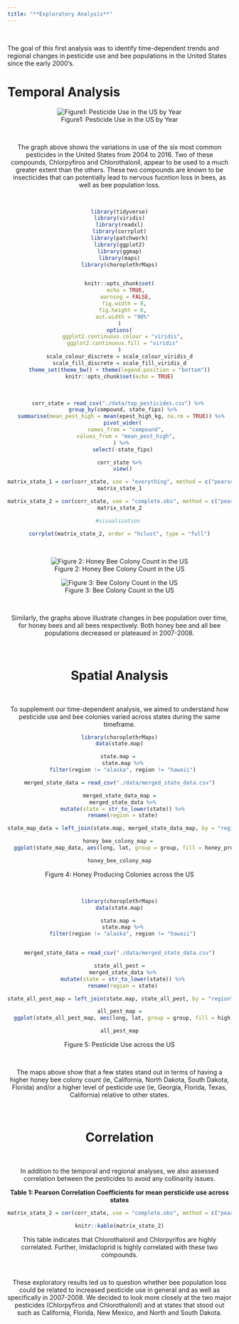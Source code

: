 ```yaml
---
title: "**Exploratory Analysis**" 
---
```

<br>

The goal of this first analysis was to identify time-dependent trends and regional changes in pesticide use and bee populations in the United States since the early 2000's. 

# Temporal Analysis

<center>
![Figure1: Pesticide Use in the US by Year](add_analysis_files/figure-html/unnamed-chunk-1-1.gif)

<br>

<left>
The graph above shows the variations in use of the six most common pesticides in the United States from 2004 to 2016. Two of these compounds, Chlorpyfiros and Chlorothalonil, appear to be used to a much greater extent than the others. These two compounds are known to be insecticides that can potentially lead to nervous fucntion loss in bees, as well as bee population loss.

<br>


```r
library(tidyverse)
library(viridis)
library(readxl)
library(corrplot)
library(patchwork)
library(ggplot2)
library(ggmap)
library(maps)
library(choroplethrMaps)


knitr::opts_chunk$set(
	echo = TRUE,
	warning = FALSE,
	fig.width = 8, 
  fig.height = 6,
  out.width = "90%"
)
options(
  ggplot2.continuous.colour = "viridis",
  ggplot2.continuous.fill = "viridis"
)
scale_colour_discrete = scale_colour_viridis_d
scale_fill_discrete = scale_fill_viridis_d
theme_set(theme_bw() + theme(legend.position = "bottom"))
knitr::opts_chunk$set(echo = TRUE)
```

<br>

```r
corr_state = read_csv("./data/top_pesticides.csv") %>% 
  group_by(compound, state_fips) %>%
  summarise(mean_pest_high = mean(epest_high_kg, na.rm = TRUE)) %>% 
  pivot_wider(
    names_from = "compound",
    values_from = "mean_pest_high",
  ) %>% 
  select(-state_fips)

corr_state %>%
  view()

matrix_state_1 = cor(corr_state, use = "everything", method = c("pearson"))
matrix_state_1

matrix_state_2 = cor(corr_state, use = "complete.obs", method = c("pearson"))
matrix_state_2

#visualization 

corrplot(matrix_state_2, order = "hclust", type = "full")

```


<br>

<center>
![Figure 2: Honey Bee Colony Count in the US](Analysis-and-visualization_files/figure-html/unnamed-chunk-1-1.gif)


![Figure 3: Bee Colony Count in the US](Analysis-and-visualization_files/figure-html/unnamed-chunk-2-1.gif) 

<br>

<left>
Similarly, the graphs above illustrate changes in bee population over time, for honey bees and all bees  respectively. Both honey bee and all bee populations decreased or plateaued in 2007-2008. 

<br>

# Spatial Analysis


<br>

<left>
To supplement our time-dependent analysis, we aimed to understand how pesticide use and bee colonies varied across states during the same timeframe. 


```r

library(choroplethrMaps)
data(state.map)

state.map = 
  state.map %>%
  filter(region != "alaska", region != "hawaii")

merged_state_data = read_csv("./data/merged_state_data.csv")

merged_state_data_map =
  merged_state_data %>%
  mutate(state = str_to_lower(state)) %>%
  rename(region = state)

state_map_data = left_join(state.map, merged_state_data_map, by = "region")

honey_bee_colony_map = 
  ggplot(state_map_data, aes(long, lat, group = group, fill = honey_producing_colonies)) + geom_polygon(color = "black") + theme_void() + labs(title = "Honey Producing Colonies", fill = "Honey Producing Colonies") + coord_map(projection = "bonne", lat0 = 50) + theme(plot.title = element_text(hjust = 0.5)) + scale_fill_gradient(low = "white", high = "red")

honey_bee_colony_map

```
<center>
Figure 4: Honey Producing Colonies across the US

<br>

```r

library(choroplethrMaps)
data(state.map)

state.map = 
  state.map %>%
  filter(region != "alaska", region != "hawaii")


merged_state_data = read_csv("./data/merged_state_data.csv")

state_all_pest =
  merged_state_data %>%
  mutate(state = str_to_lower(state)) %>%
  rename(region = state)

state_all_pest_map = left_join(state.map, state_all_pest, by = "region")

all_pest_map =
  ggplot(state_all_pest_map, aes(long, lat, group = group, fill = high)) + geom_polygon(color = "black") + theme_void() + labs(title = "Cumulative Pesticide Use", fill = "Estimated Pesticide Use (Kg)") +  coord_map(projection = "bonne", lat0 = 50) + theme(plot.title = element_text(hjust = 0.5)) + scale_fill_gradient(low = "white", high = "red") 

all_pest_map
```
<center>
Figure 5: Pesticide Use across the US

<br>

<left>
The maps above show that a few states stand out in terms of having a higher honey bee colony count (ie, California, North Dakota, South Dakota, Florida) and/or a higher level of pesticide use (ie, Georgia, Florida, Texas, California) relative to other states. 

<br>

# Correlation

<br>

<left>
In addition to the temporal and regional analyses, we also assessed correlation between the pesticides to avoid any collinarity issues. 

**Table 1: Pearson Correlation Coefficients for mean persticide use across states**

```r

matrix_state_2 = cor(corr_state, use = "complete.obs", method = c("pearson"))

knitr::kable(matrix_state_2)
```

This table indicates that Chlorothalonil and Chlorpyrifos are highly correlated. Further, Imidacloprid is highly correlated with these two compounds.  

<br>

<left>
These exploratory results led us to question whether bee population loss could be related to increased pesticide use in general and as well as specifically in 2007-2008. We decided to look more closely at the two major pesticides (Chlorpyfiros and Chlorothalonil) and at states that stood out such as California, Florida, New Mexico, and North and South Dakota. 